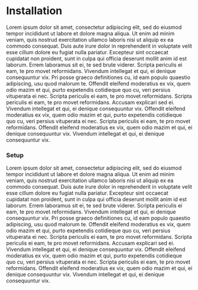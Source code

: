 # Installation

Lorem ipsum dolor sit amet, consectetur adipiscing elit, sed do eiusmod tempor incididunt ut labore et dolore magna aliqua. Ut enim ad minim veniam, quis nostrud exercitation ullamco laboris nisi ut aliquip ex ea commodo consequat. Duis aute irure dolor in reprehenderit in voluptate velit esse cillum dolore eu fugiat nulla pariatur. Excepteur sint occaecat cupidatat non proident, sunt in culpa qui officia deserunt mollit anim id est laborum. Errem laboramus sit ei, te sed brute viderer. Scripta periculis ei eam, te pro movet reformidans. Vivendum intellegat et qui, ei denique consequuntur vix. Pri posse graeco definitiones cu, id eam populo quaestio adipiscing, usu quod malorum te. Offendit eleifend moderatius ex vix, quem odio mazim et qui, purto expetendis cotidieque quo cu, veri persius vituperata ei nec. Scripta periculis ei eam, te pro movet reformidans. Scripta periculis ei eam, te pro movet reformidans. Accusam explicari sed ei. Vivendum intellegat et qui, ei denique consequuntur vix. Offendit eleifend moderatius ex vix, quem odio mazim et qui, purto expetendis cotidieque quo cu, veri persius vituperata ei nec. Scripta periculis ei eam, te pro movet reformidans. Offendit eleifend moderatius ex vix, quem odio mazim et qui, ei denique consequuntur vix. Vivendum intellegat et qui, ei denique consequuntur vix.

### Setup

Lorem ipsum dolor sit amet, consectetur adipiscing elit, sed do eiusmod tempor incididunt ut labore et dolore magna aliqua. Ut enim ad minim veniam, quis nostrud exercitation ullamco laboris nisi ut aliquip ex ea commodo consequat. Duis aute irure dolor in reprehenderit in voluptate velit esse cillum dolore eu fugiat nulla pariatur. Excepteur sint occaecat cupidatat non proident, sunt in culpa qui officia deserunt mollit anim id est laborum. Errem laboramus sit ei, te sed brute viderer. Scripta periculis ei eam, te pro movet reformidans. Vivendum intellegat et qui, ei denique consequuntur vix. Pri posse graeco definitiones cu, id eam populo quaestio adipiscing, usu quod malorum te. Offendit eleifend moderatius ex vix, quem odio mazim et qui, purto expetendis cotidieque quo cu, veri persius vituperata ei nec. Scripta periculis ei eam, te pro movet reformidans. Scripta periculis ei eam, te pro movet reformidans. Accusam explicari sed ei. Vivendum intellegat et qui, ei denique consequuntur vix. Offendit eleifend moderatius ex vix, quem odio mazim et qui, purto expetendis cotidieque quo cu, veri persius vituperata ei nec. Scripta periculis ei eam, te pro movet reformidans. Offendit eleifend moderatius ex vix, quem odio mazim et qui, ei denique consequuntur vix. Vivendum intellegat et qui, ei denique consequuntur vix.